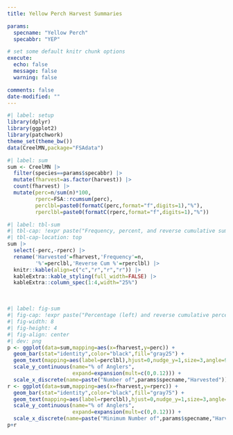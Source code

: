 ```yaml
---
title: Yellow Perch Harvest Summaries

params:
  specname: "Yellow Perch"
  specabbr: "YEP"

# set some default knitr chunk options
execute: 
  echo: false
  message: false
  warning: false

comments: false
date-modified: ""
---
```


```r
#| label: setup
library(dplyr)
library(ggplot2)
library(patchwork)
theme_set(theme_bw())
data(CreelMN,package="FSAdata")
```
```r
#| label: sum
sum <- CreelMN |>
  filter(species==params$specabbr) |>
  mutate(fharvest=as.factor(harvest)) |>
  count(fharvest) |>
  mutate(perc=n/sum(n)*100,
         rperc=FSA::rcumsum(perc),
         perclbl=paste0(formatC(perc,format="f",digits=1),"%"),
         rperclbl=paste0(formatC(rperc,format="f",digits=1),"%"))
```
```r
#| label: tbl-sum
#| tbl-cap: !expr paste("Frequency, percent, and reverse cumulative sum of percent of anglers by number of",params$specname,"harvested.")
#| tbl-cap-location: top
sum |>
  select(-perc,-rperc) |>
  rename('Harvested'=fharvest,'Frequency'=n,
         '%'=perclbl,'Reverse Cum %'=rperclbl) |>
  knitr::kable(align=c("c","r","r","r")) |>
  kableExtra::kable_styling(full_width=FALSE) |>
  kableExtra::column_spec(1:4,width="25%")
```

&nbsp;

```r
#| label: fig-sum
#| fig-cap: !expr paste("Percentage (left) and reverse cumulative percentage (right) of anglers by number of",params$specname,"harvested.")
#| fig-width: 8
#| fig-height: 4
#| fig-align: center
#| dev: png
p <- ggplot(data=sum,mapping=aes(x=fharvest,y=perc)) +
  geom_bar(stat="identity",color="black",fill="gray25") +
  geom_text(mapping=aes(label=perclbl),hjust=0,nudge_y=1,size=3,angle=90) +
  scale_y_continuous(name="% of Anglers",
                     expand=expansion(mult=c(0,0.12))) +
  scale_x_discrete(name=paste("Number of",params$specname,"Harvested"))
r <- ggplot(data=sum,mapping=aes(x=fharvest,y=rperc)) +
  geom_bar(stat="identity",color="black",fill="gray75") +
  geom_text(mapping=aes(label=rperclbl),hjust=0,nudge_y=1,size=3,angle=90) +
  scale_y_continuous(name="% of Anglers",
                     expand=expansion(mult=c(0,0.12))) +
  scale_x_discrete(name=paste("Minimum Number of",params$specname,"Harvested"))
p+r
```
